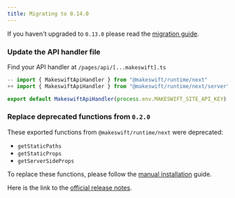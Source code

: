 ```yaml
---
title: Migrating to 0.14.0
---
```


If you haven't upgraded to `0.13.0` please read the [migration guide](/migrations/0.13.0).

### Update the API handler file

Find your API handler at `/pages/api/[...makeswift].ts`

```js
-- import { MakeswiftApiHandler } from "@makeswift/runtime/next"
++ import { MakeswiftApiHandler } from "@makeswift/runtime/next/server"

export default MakeswiftApiHandler(process.env.MAKESWIFT_SITE_API_KEY)
```

### Replace deprecated functions from `0.2.0`

These exported functions from `@makeswift/runtime/next` were deprecated:

- `getStaticPaths`
- `getStaticProps`
- `getServerSideProps`

To replace these functions, please follow the [manual installation](/guides/manual-installation) guide.

Here is the link to the [official release notes](https://github.com/makeswift/makeswift/releases/tag/%40makeswift%2Fruntime%400.14.0).
